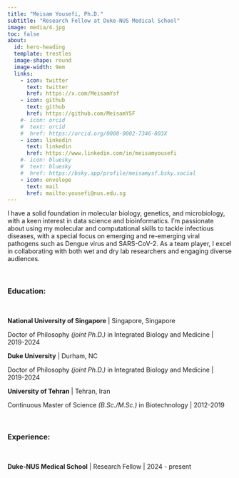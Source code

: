 ```yaml
---
title: "Meisam Yousefi, Ph.D."
subtitle: "Research Fellow at Duke-NUS Medical School"
image: media/4.jpg
toc: false
about:
  id: hero-heading
  template: trestles
  image-shape: round
  image-width: 9em
  links:
    - icon: twitter
      text: twitter
      href: https://x.com/MeisamYsf
    - icon: github
      text: github
      href: https://github.com/MeisamYSF
    #- icon: orcid
    #  text: orcid
    #  href: https://orcid.org/0000-0002-7346-803X
    - icon: linkedin
      text: linkedin
      href: https://www.linkedin.com/in/meisamyousefi
    #- icon: bluesky
    #  text: bluesky
    #  href: https://bsky.app/profile/meisamysf.bsky.social
    - icon: envelope
      text: mail
      href: mailto:yousefi@nus.edu.sg
---
```


:::{#hero-heading}

I have a solid foundation in molecular biology, genetics, and microbiology, with a keen interest in data science and bioinformatics. I'm passionate about using my molecular and computational skills to tackle infectious diseases, with a special focus on emerging and re-emerging viral pathogens such as Dengue virus and SARS-CoV-2. As a team player, I excel in collaborating with both wet and dry lab researchers and engaging diverse audiences.

<br />

### Education:

<br />

**National University of Singapore** \| Singapore, Singapore

Doctor of Philosophy *(joint Ph.D.)* in Integrated Biology and Medicine \| 2019-2024

**Duke University** \| Durham, NC

Doctor of Philosophy *(joint Ph.D.)* in Integrated Biology and Medicine \| 2019-2024

**University of Tehran** \| Tehran, Iran

Continuous Master of Science *(B.Sc./M.Sc.)* in Biotechnology \| 2012-2019

<br />

### Experience:

<br />

**Duke-NUS Medical School** \| Research Fellow \| 2024 - present

:::

